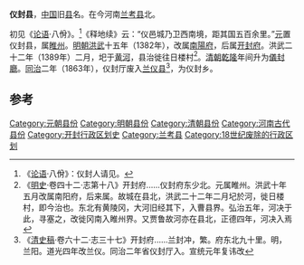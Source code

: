 '''仪封县'''，[[中国|中国]]旧[[县|县]]名。在今河南[[兰考县|兰考县]]北。

初见《[[论语|论语]]·八佾》。<ref>《[[论语|论语]]·八佾》：仪封人请见。</ref>《释地续》云：“仪邑城乃卫西南境，距其国五百余里。”[[元朝|元]]置仪封县，属[[睢州_(金朝)|睢州]]。[[明朝|明朝]][[洪武|洪武]]十五年（1382年），改属[[南陽府|南陽府]]，后属[[开封府|开封府]]。洪武二十二年（1389年）二月，圯于[[黄河|黄河]]，县治徙往日楼村<ref>《[[明史|明史]]·卷四十二·志第十八》开封府......仪封府东少北。元属睢州。洪武十年五月改属南阳府，后来属。故城在县北，洪武二十二年二月圮於河，徙日楼村，即今治也。东北有黄陵冈，大河旧经其下，入曹县界。弘治五年，河决于此，寻塞之，改徙冈南入睢州界。又贾鲁故河亦在县北，正德四年，河决入焉</ref>。[[清朝|清朝]][[乾隆|乾隆]]年间升为[[儀封廳|儀封廳]]。[[同治|同治]]二年（1863年），仪封厅废入[[蘭儀縣|兰仪县]]<ref>《[[清史稿|清史稿]]·卷六十二·志三十七》开封府......兰封冲，繁。府东北九十里。明，兰阳。道光四年改兰仪。同治二年省仪封厅入。宣统元年复讳改</ref>，为仪封乡。

==参考==
{{Reflist|2}}

[[Category:元朝县份|Category:元朝县份]]
[[Category:明朝县份|Category:明朝县份]]
[[Category:清朝县份|Category:清朝县份]]
[[Category:河南古代县份|Category:河南古代县份]]
[[Category:开封行政区划史|Category:开封行政区划史]]
[[Category:兰考县|Category:兰考县]]
[[Category:18世纪废除的行政区划|Category:18世纪废除的行政区划]]